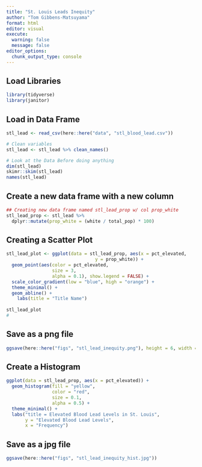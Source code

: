```yaml
---
title: "St. Louis Leads Inequity"
author: "Tom Gibbens-Matsuyama"
format: html
editor: visual
execute: 
  warning: false
  message: false
editor_options: 
  chunk_output_type: console
---
```


## Load Libraries

```r
library(tidyverse)
library(janitor)
```

## Load in Data Frame

```r
stl_lead <- read_csv(here::here("data", "stl_blood_lead.csv"))

# Clean variables
stl_lead <- stl_lead %>% clean_names()

# Look at the Data Before doing anything
dim(stl_lead)
skimr::skim(stl_lead)
names(stl_lead)
```

## Create a new data frame with a new column

```r
## Creating new data frame named stl_lead_prop w/ col prop_white
stl_lead_prop <- stl_lead %>% 
  dplyr::mutate(prop_white = (white / total_pop) * 100)
```

## Creating a Scatter Plot

```r
stl_lead_plot <- ggplot(data = stl_lead_prop, aes(x = pct_elevated,
                                 y = prop_white)) +
  geom_point(aes(color = pct_elevated, 
                 size = 3,
                 alpha = 0.1), show.legend = FALSE) +
  scale_color_gradient(low = "blue", high = "orange") +
  theme_minimal() +
  geom_abline() + 
    labs(title = "Title Name")
  
stl_lead_plot
# 

```


## Save as a png file

```r
ggsave(here::here("figs", "stl_lead_inequity.png"), height = 6, width = 5) 
```

## Create a Histogram 

```r
ggplot(data = stl_lead_prop, aes(x = pct_elevated)) +
  geom_histogram(fill = "yellow", 
                 color = "red",
                 size = 0.1,
                 alpha = 0.5) +
  theme_minimal() +
  labs("title = Elevated Blood Lead Levels in St. Louis",
       y = "Elevated Blood Lead Levels",
       x = "Frequency")


```

## Save as a jpg file 

```r
ggsave(here::here("figs", "stl_lead_inequity_hist.jpg"))
```


